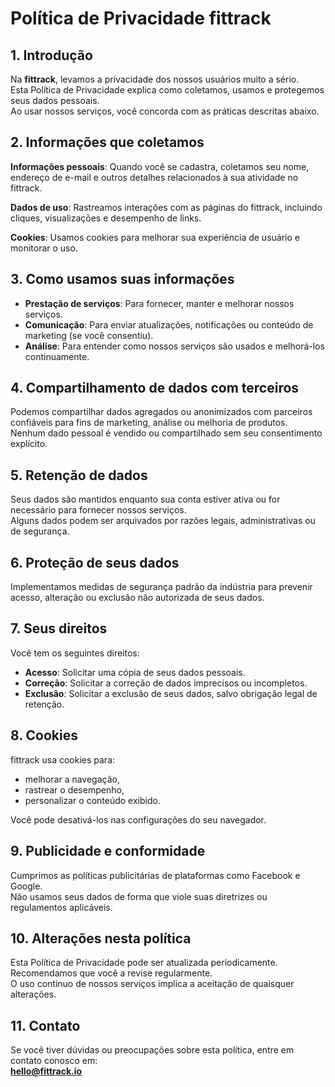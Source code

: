 # Política de Privacidade fittrack

## 1. Introdução

Na **fittrack**, levamos a privacidade dos nossos usuários muito a sério.  
Esta Política de Privacidade explica como coletamos, usamos e protegemos seus dados pessoais.  
Ao usar nossos serviços, você concorda com as práticas descritas abaixo.

## 2. Informações que coletamos

**Informações pessoais**: Quando você se cadastra, coletamos seu nome, endereço de e-mail e outros detalhes relacionados à sua atividade no fittrack.

**Dados de uso**: Rastreamos interações com as páginas do fittrack, incluindo cliques, visualizações e desempenho de links.

**Cookies**: Usamos cookies para melhorar sua experiência de usuário e monitorar o uso.

## 3. Como usamos suas informações

- **Prestação de serviços**: Para fornecer, manter e melhorar nossos serviços.
- **Comunicação**: Para enviar atualizações, notificações ou conteúdo de marketing (se você consentiu).
- **Análise**: Para entender como nossos serviços são usados e melhorá-los continuamente.

## 4. Compartilhamento de dados com terceiros

Podemos compartilhar dados agregados ou anonimizados com parceiros confiáveis para fins de marketing, análise ou melhoria de produtos.  
Nenhum dado pessoal é vendido ou compartilhado sem seu consentimento explícito.

## 5. Retenção de dados

Seus dados são mantidos enquanto sua conta estiver ativa ou for necessário para fornecer nossos serviços.  
Alguns dados podem ser arquivados por razões legais, administrativas ou de segurança.

## 6. Proteção de seus dados

Implementamos medidas de segurança padrão da indústria para prevenir acesso, alteração ou exclusão não autorizada de seus dados.

## 7. Seus direitos

Você tem os seguintes direitos:

- **Acesso**: Solicitar uma cópia de seus dados pessoais.
- **Correção**: Solicitar a correção de dados imprecisos ou incompletos.
- **Exclusão**: Solicitar a exclusão de seus dados, salvo obrigação legal de retenção.

## 8. Cookies

fittrack usa cookies para:

- melhorar a navegação,
- rastrear o desempenho,
- personalizar o conteúdo exibido.

Você pode desativá-los nas configurações do seu navegador.

## 9. Publicidade e conformidade

Cumprimos as políticas publicitárias de plataformas como Facebook e Google.  
Não usamos seus dados de forma que viole suas diretrizes ou regulamentos aplicáveis.

## 10. Alterações nesta política

Esta Política de Privacidade pode ser atualizada periodicamente.  
Recomendamos que você a revise regularmente.  
O uso contínuo de nossos serviços implica a aceitação de quaisquer alterações.

## 11. Contato

Se você tiver dúvidas ou preocupações sobre esta política, entre em contato conosco em:  
**[hello@fittrack.io](mailto:hello@fittrack.io)**